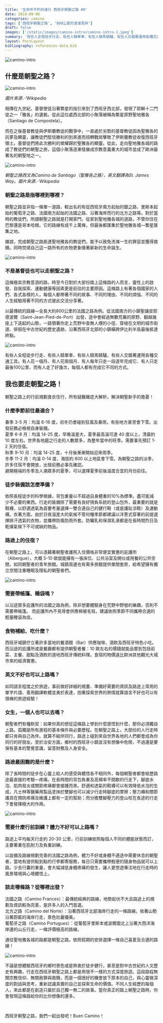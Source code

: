 ```yaml
---
title: '生命中不朽的遠行 西班牙朝聖之路 #0'
date: 2019-09-06
categories: camino
tags: ['西班牙朝聖之路', '800公里的漫漫思辨']
draft: false
images: ['/static/images/camino-intro/camino-intro-1.jpeg']
summary: '有些人全程徒步行走、有些人騎單車、有些人騎馬騎驢、有些人交錯著運用各種交通工具。有人花一個月、有人花兩個月、有人每年只走一段逐年完成它、有人只走最後100公里、而有人走了好幾次，每個人都有完成它不同的方式。'
layout: PostLayout
bibliography: references-data.bib
---
```

![camino-intro](/static/images/camino-intro/camino-intro-1.jpeg)

## 什麼是朝聖之路？

![camino-intro](/static/images/camino-intro/camino-intro-2.jpeg)

*圖片來源／Wikipedia*

相傳在九世紀，基督使徒沿著繁星的指引來到了西班牙西北部，發現了耶穌十二門徒之一「雅各」的遺骸。從此這位處西北部的小聚落被稱為繁星原野聖地雅各（Santiago de Compostela）。

 

而在之後基督教徒與伊斯蘭教徒的戰爭中，一直處於劣勢的基督教徒因為聖雅各的託夢及顯靈，讓教徒們堅信勝利的到來進而扭轉戰局擊敗了伊斯蘭教徒收復西班牙領土。基督徒們將此次勝利的榮耀歸於聖雅各的顯靈。從此，走向聖地雅各城的路成了教徒們的朝聖之旅，這個小聚落逐漸發展成宗教意義重大的城市並成了歐洲最著名的朝聖地之一。

![camino-intro](/static/images/camino-intro/camino-intro-3.jpeg)

*朝聖之路西文為Camino de Santiago（聖雅各之路），英文翻譯為St. James Way。圖片來源／Wikipedia*


### 朝聖之路是指哪裡到哪裡？

朝聖之路並非指一條單一道路，較出名的有從西班牙南方起始的銀之路、里斯本起始的葡萄牙之路、法國南方起始的法國之路、沿著海岸而行的北方之路等。對於當時的教徒們，所謂朝聖之路就是打開家門，從家到聖地雅各城的道路，不管你住在巴黎還是哥本哈根。它的路線有成千上萬條，但最後都匯集於聖地雅各城—繁星匯集之地。

 

據說，完成朝聖之路抵達聖地雅各的教徒們，能予以赦免洗滌一生的罪惡並獲得救贖。同時焚燒自己這一路所有的衣物更象徵著嶄新的生命誕生。

 
![camino-intro](/static/images/camino-intro/camino-intro-4.jpeg)


 

### 不是基督徒也可以走朝聖之路？

這條極具宗教意涵的路，時至今日對於大部份踏上這條路的人而言，靈性上的啟發、自我探索、運動健康等因素更是前往的主要原因。這條路上有著各個國家的人們、各式各樣的人，每個人都帶著不同的故事、不同的理由、不同的煩惱、不同的人生經驗用著不同的方式彼此交流分享著。

以最傳統的路線—全長大約800公里的法國之路為例。從法國南方的小鎮聖讓皮耶德波爾（Saint-Jean-Pied-de-Port）出發，途中會經過無數荒蕪的原野、翻越幾座上下迭起的山勢，一路領著你走上荒野中杳無人煙的小徑、穿梭在文明的城市街道、徘徊在中古世紀的歷史遺跡。沿著西班牙北部的小鎮橫跨伊比利半島最後抵達終點。


![camino-intro](/static/images/camino-intro/camino-intro-1.jpeg)



有些人全程徒步行走、有些人騎單車、有些人騎馬騎驢、有些人交錯著運用各種交通工具。有人花一個月、有人花兩個月、有人每年只走一段逐年完成它、有人只走最後100公里、而有人走了好幾次，每個人都有完成它不同的方式。

 

## 我也要走朝聖之路！

朝聖之路上的行前規劃食衣住行，所有疑難雜症大解析，解決朝聖新手的擔憂！

 

### 什麼季節前往最適合？
春季 3-5 月：均溫 6-16 度，初冬仍會碰到狂風及暴雨，有些地方甚至會下雪。出發前務必檢視自身裝備。  
夏季 6-8 月：均溫 14-25 度，早晚溫差大，夏季最高溫可達 40 度以上，清晨約 10 度左右。世界各地趨之行走的人數眾多，為整年當中的旺季。需要事先預訂 1-2 天的住宿。  
秋季 9-10 月：均溫 14-25 度，十月後漸漸開始迎來雨季。  
冬季 11-2 月：均溫 0-14 度，海拔約 800 以上地區會下雪。為朝聖之路的淡季，許多住宿不會開放，出發前務必事先確認。  
避開極端的冬季及人潮眾多的夏季，可以選擇夏季前後溫度合宜的月份前往。

 

### 徒步裝備該怎麼準備？
依照長程徒步的科學根據，背包重量以不超過自身體重的10%為標準。盡可能減少不必要的東西。行走的裝備除了需要有良好揹負系統的登山包外，最重要的就是鞋襪，以舒適透氣為首要考量選擇一雙合適自己的健行鞋（或是護趾涼鞋）及運動襪。衣著方面，由於日夜溫差大的氣候不管何種季節都建議以洋蔥式穿著的前提選擇排汗透氣的衣物，並攜帶防風防雨外套。防曬乳和保濕乳液都是在長時間烈日及乾燥氣候下不可或缺的物品。

 

### 路途上的住宿？
在朝聖之路上，可以憑藉著朝聖者護照入住價格非常便宜實惠的庇護所（Albergue），大概 5-10 歐就能擁有一張床位、公共浴室及開伙或用餐的公共空間，如同朝聖者的青年旅館。城鎮周邊也有需多旅館提供單間套房，給希望擁有獨立空間注重睡眠及隱私的朝聖者們。

 
![camino-intro](/static/images/camino-intro/camino-intro-6.jpeg)


 

### 需要帶帳篷、睡袋嗎？
以沿途眾多庇護所的法國之路為例，除非想要體驗身在荒野中野營的樂趣，否則不需要帶帳篷。 而庇護所內不見得會供應棉被毛毯，建議依照季節不同攜帶合適的輕量睡袋為佳。

 

### 食物補給、吃什麼？
西班牙城鎮佇立著許多當地的餐酒館（Bar）供應咖啡、酒飲及西班牙特色小吃。 而沿途的庇護所或是餐廳都有提供朝聖者餐：10 歐左右的價錢就能品嘗到包括前菜、主餐、甜點及酒飲的道地西班牙傳統料理。食宿的物價遠比歐洲其他觀光大城市來的經濟實惠。

 

### 英文不好也可以上路嗎？
如同語言程度之於旅遊，事前做好詳細的規畫、準備好需要的資訊及路途上常用的單字片語、善用翻譯軟體並勇於表達，抱著探索世界的熱情就算語言不好也可以有很棒的旅遊經驗！

 

### 女生，一個人也可以去嗎？
朝聖者們有種默契：如果你真的想從這條路上學到什麼感悟到什麼，那你必須獨自上路。孤獨是所有進程的基本條件與必要歷程。在朝聖之路上，大部份的人行走時都只肯與自己為伴。就算不結伴同行，路途上碰到來自世界各地的人們都會成為你同行的好朋友。至於治安方面，鄉村的西班牙小鎮並沒有想像中危險，不過還是要保有基本的警覺意識，留意財務及人身安全。

 

### 路途最困難的是什麼？
除了長時間的徒步在心靈上給人的感受與體悟各不相同外，每個朝聖者都會經歷路途最直接的考驗—疼痛。在長時間的背包負重及高頻率不間歇的行走下，腳底水泡、肌肉發炎或關節疼痛都會接踵而來。舒適和透氣的鞋襪可以有效降低水泡的生成，凡士林等醫藥用製品塗抹於雙腳也可以減少行走時腳底的摩擦；壓力褲和關節護具在預防疼痛及維護上都有一定的幫助；而分擔雙腳壓力的登山杖在長途的行走下會發揮極大的作用。

 
![camino-intro](/static/images/camino-pirineos/camino-pirineos-1.jpeg)


 

### 需要什麼行前訓練？體力不好可以上路嗎？
路途上平均每天行走約 20-30 公里，行前訓練依照每個人不同的體能狀態而訂，主要著重在肌耐力及負重訓練。

以設備及路線規劃完善的法國之路為例，體力不好或身體不適途中需要休息的朝聖者，當地有提供點到點的行李郵寄服務，每日只需要攜帶輕便的隨身物品就可以上路。少去行囊的重量，會大幅減低身體疼痛的發生，讓人更悠遊專注地在行走時的風景環境與心境體悟上。

 

### 該走哪條路？從哪裡出發？
法國之路（Camino Frances）：最傳統經典的路線，地勢起伏不大且路途上的規劃及資訊較為完善，是許多人的入門首選。  
北方之路（Camino del Norte）：沿著西班牙北部海岸行走的一條路線。依著山勢沿著蔚藍的海岸行走，景色壯麗優美。  
葡萄牙之路（Camino Portugues）：從葡萄牙里斯本或波爾圖北上沿著大西洋海岸邊的山丘行走，一條評價極高的路線。  

通往聖地雅各城的路都是朝聖之路。依照假期的安排選擇一條自己喜愛及合適的路線！

 
![camino-intro](/static/images/camino-inter/camino-inter-7.jpeg)


不論是想體驗西班牙的鄉村景色或是熱衷於徒步健行，甚至是對中古世紀的人文歷史有興趣，行走在西班牙朝聖之路上都是用很不一樣的方式深度旅遊。這段路程無關宗教信仰、無關赦罪與救贖，而是一個很好的機會放下原本的自己，與心靈做深度的對話與思考，重新認識真實的自己並探索生命的價值。不同人生經歷的每個人，來此都是在創造只屬於自己獨一無二的故事。當你真正的踏上朝聖之路時，你會發現這條路給你的比你想像的還多。

<br/>

西班牙朝聖之路，我們一起出發吧！Buen Camino！

 